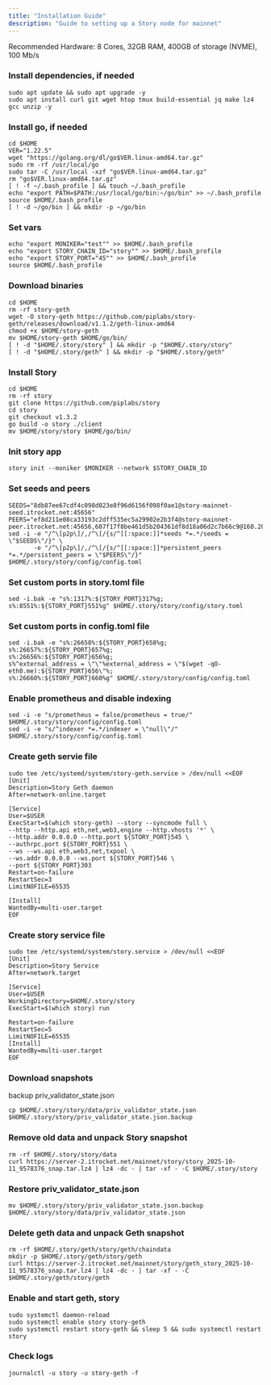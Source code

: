 ```yaml
---
title: "Installation Guide"
description: "Guide to setting up a Story node for mainnet"
---
```


Recommended Hardware: 8 Cores, 32GB RAM, 400GB of storage (NVME), 100 Mb/s

### Install dependencies, if needed

```shellscript
sudo apt update && sudo apt upgrade -y
sudo apt install curl git wget htop tmux build-essential jq make lz4 gcc unzip -y
```

### Install go, if needed

```shellscript
cd $HOME
VER="1.22.5"
wget "https://golang.org/dl/go$VER.linux-amd64.tar.gz"
sudo rm -rf /usr/local/go
sudo tar -C /usr/local -xzf "go$VER.linux-amd64.tar.gz"
rm "go$VER.linux-amd64.tar.gz"
[ ! -f ~/.bash_profile ] && touch ~/.bash_profile
echo "export PATH=$PATH:/usr/local/go/bin:~/go/bin" >> ~/.bash_profile
source $HOME/.bash_profile
[ ! -d ~/go/bin ] && mkdir -p ~/go/bin
```

### Set vars

```shellscript
echo "export MONIKER="test"" >> $HOME/.bash_profile
echo "export STORY_CHAIN_ID="story"" >> $HOME/.bash_profile
echo "export STORY_PORT="45"" >> $HOME/.bash_profile
source $HOME/.bash_profile
```

### Download binaries

```shellscript
cd $HOME
rm -rf story-geth
wget -O story-geth https://github.com/piplabs/story-geth/releases/download/v1.1.2/geth-linux-amd64
chmod +x $HOME/story-geth
mv $HOME/story-geth $HOME/go/bin/
[ ! -d "$HOME/.story/story" ] && mkdir -p "$HOME/.story/story"
[ ! -d "$HOME/.story/geth" ] && mkdir -p "$HOME/.story/geth"
```

### Install Story

```shellscript
cd $HOME
rm -rf story
git clone https://github.com/piplabs/story
cd story
git checkout v1.3.2
go build -o story ./client 
mv $HOME/story/story $HOME/go/bin/
```

### Init story app

```shellscript
story init --moniker $MONIKER --network $STORY_CHAIN_ID
```

### Set seeds and peers

```shellscript
SEEDS="8db87ee67cdf4c098d023e8f96d6156f098f0ae1@story-mainnet-seed.itrocket.net:45656"
PEERS="ef8d211e08ca33193c2dff535ec5a29902e2b3f4@story-mainnet-peer.itrocket.net:45656,607f17f8be461d5b204361df8d18a06d2c7b66c9@160.202.131.55:26656,249de5c0085eb175da6ad7031f96bfc3ad751e33@79.137.98.193:26656,f8eeca47cb53dc205d38097263d5d856250f6c62@79.127.227.195:59456,22684dfc5f64dc355a1c68d0e4f7472d208caef9@95.216.243.177:26656,00c352502067a0fe98d58fc06248ff6b93bb3ce8@57.129.86.7:26656,4761ef729f12b80b3652edd26bd45734b5ff4515@51.15.15.160:26656,9502b8634fdafa3193ad97921ebd65b0af602276@91.210.101.131:26656,d76ffa2efbdbc07ab9085979895d164d000f876b@15.235.50.120:20038,994fb7310f08e2c3b75e953031f0fedca0c5a0bc@74.118.140.190:26656,e4656f3eea64c17c216f8a88501d8b277081c49d@168.119.10.134:26656,a2a794dc81a98e47366ab3fa3b5f5663388b371e@188.40.102.137:58656"
sed -i -e "/^\[p2p\]/,/^\[/{s/^[[:space:]]*seeds *=.*/seeds = \"$SEEDS\"/}" \
       -e "/^\[p2p\]/,/^\[/{s/^[[:space:]]*persistent_peers *=.*/persistent_peers = \"$PEERS\"/}" $HOME/.story/story/config/config.toml
```

### Set custom ports in story.toml file

```shellscript
sed -i.bak -e "s%:1317%:${STORY_PORT}317%g;
s%:8551%:${STORY_PORT}551%g" $HOME/.story/story/config/story.toml
```

### Set custom ports in config.toml file

```shellscript
sed -i.bak -e "s%:26658%:${STORY_PORT}658%g;
s%:26657%:${STORY_PORT}657%g;
s%:26656%:${STORY_PORT}656%g;
s%^external_address = \"\"%external_address = \"$(wget -qO- eth0.me):${STORY_PORT}656\"%;
s%:26660%:${STORY_PORT}660%g" $HOME/.story/story/config/config.toml
```

### Enable prometheus and disable indexing

```shellscript
sed -i -e "s/prometheus = false/prometheus = true/" $HOME/.story/story/config/config.toml
sed -i -e "s/^indexer *=.*/indexer = \"null\"/" $HOME/.story/story/config/config.toml
```

### Create geth servie file

```shellscript
sudo tee /etc/systemd/system/story-geth.service > /dev/null <<EOF
[Unit]
Description=Story Geth daemon
After=network-online.target

[Service]
User=$USER
ExecStart=$(which story-geth) --story --syncmode full \
--http --http.api eth,net,web3,engine --http.vhosts '*' \
--http.addr 0.0.0.0 --http.port ${STORY_PORT}545 \
--authrpc.port ${STORY_PORT}551 \
--ws --ws.api eth,web3,net,txpool \
--ws.addr 0.0.0.0 --ws.port ${STORY_PORT}546 \
--port ${STORY_PORT}303
Restart=on-failure
RestartSec=3
LimitNOFILE=65535

[Install]
WantedBy=multi-user.target
EOF
```

### Create story service file

```shellscript
sudo tee /etc/systemd/system/story.service > /dev/null <<EOF
[Unit]
Description=Story Service
After=network.target

[Service]
User=$USER
WorkingDirectory=$HOME/.story/story
ExecStart=$(which story) run

Restart=on-failure
RestartSec=5
LimitNOFILE=65535
[Install]
WantedBy=multi-user.target
EOF
```

### Download snapshots

backup priv_validator_state.json

```shellscript
cp $HOME/.story/story/data/priv_validator_state.json $HOME/.story/story/priv_validator_state.json.backup
```

### Remove old data and unpack Story snapshot

```shellscript
rm -rf $HOME/.story/story/data
curl https://server-2.itrocket.net/mainnet/story/story_2025-10-11_9578376_snap.tar.lz4 | lz4 -dc - | tar -xf - -C $HOME/.story/story
```

### Restore priv_validator_state.json

```shellscript
mv $HOME/.story/story/priv_validator_state.json.backup $HOME/.story/story/data/priv_validator_state.json
```

### Delete geth data and unpack Geth snapshot

```shellscript
rm -rf $HOME/.story/geth/story/geth/chaindata
mkdir -p $HOME/.story/geth/story/geth
curl https://server-2.itrocket.net/mainnet/story/geth_story_2025-10-11_9578376_snap.tar.lz4 | lz4 -dc - | tar -xf - -C $HOME/.story/geth/story/geth
```

### Enable and start geth, story

```shellscript
sudo systemctl daemon-reload
sudo systemctl enable story story-geth
sudo systemctl restart story-geth && sleep 5 && sudo systemctl restart story
```

### Check logs

```shellscript
journalctl -u story -u story-geth -f
```